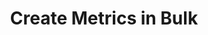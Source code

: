 ---
title: Create Metrics in Bulk
openapi: post /test_framework/v1/metrics/bulk_create/
slug: create-metrics-in-bulk
---